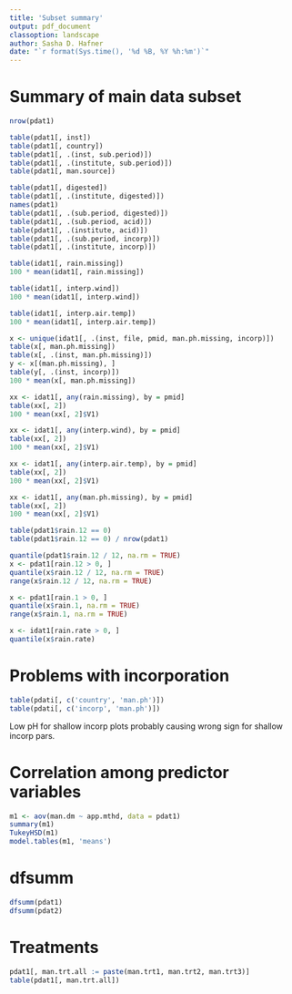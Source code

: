 ```yaml
---
title: 'Subset summary'
output: pdf_document
classoption: landscape
author: Sasha D. Hafner
date: "`r format(Sys.time(), '%d %B, %Y %h:%m')`"
---
```


# Summary of main data subset

```r
nrow(pdat1)
```


```r
table(pdat1[, inst])
table(pdat1[, country])
table(pdat1[, .(inst, sub.period)])
table(pdat1[, .(institute, sub.period)])
table(pdat1[, man.source])
```

```r
table(pdat1[, digested])
table(pdat1[, .(institute, digested)])
names(pdat1)
table(pdat1[, .(sub.period, digested)])
table(pdat1[, .(sub.period, acid)])
table(pdat1[, .(institute, acid)])
table(pdat1[, .(sub.period, incorp)])
table(pdat1[, .(institute, incorp)])
```

```r
table(idat1[, rain.missing])
100 * mean(idat1[, rain.missing])

table(idat1[, interp.wind])
100 * mean(idat1[, interp.wind])

table(idat1[, interp.air.temp])
100 * mean(idat1[, interp.air.temp])

x <- unique(idat1[, .(inst, file, pmid, man.ph.missing, incorp)])
table(x[, man.ph.missing])
table(x[, .(inst, man.ph.missing)])
y <- x[(man.ph.missing), ]
table(y[, .(inst, incorp)])
100 * mean(x[, man.ph.missing])
```

```r
xx <- idat1[, any(rain.missing), by = pmid]
table(xx[, 2])
100 * mean(xx[, 2]$V1)

xx <- idat1[, any(interp.wind), by = pmid]
table(xx[, 2])
100 * mean(xx[, 2]$V1)

xx <- idat1[, any(interp.air.temp), by = pmid]
table(xx[, 2])
100 * mean(xx[, 2]$V1)

xx <- idat1[, any(man.ph.missing), by = pmid]
table(xx[, 2])
100 * mean(xx[, 2]$V1)
```

```r
table(pdat1$rain.12 == 0)
table(pdat1$rain.12 == 0) / nrow(pdat1)
```

```r
quantile(pdat1$rain.12 / 12, na.rm = TRUE)
x <- pdat1[rain.12 > 0, ]
quantile(x$rain.12 / 12, na.rm = TRUE)
range(x$rain.12 / 12, na.rm = TRUE)

x <- pdat1[rain.1 > 0, ]
quantile(x$rain.1, na.rm = TRUE)
range(x$rain.1, na.rm = TRUE)
```

```r
x <- idat1[rain.rate > 0, ]
quantile(x$rain.rate)
```

# Problems with incorporation

```r
table(pdati[, c('country', 'man.ph')])
table(pdati[, c('incorp', 'man.ph')])
```

Low pH for shallow incorp plots probably causing wrong sign for shallow incorp pars.

# Correlation among predictor variables

```r
m1 <- aov(man.dm ~ app.mthd, data = pdat1)
summary(m1)
TukeyHSD(m1)
model.tables(m1, 'means')
```

# dfsumm

```r
dfsumm(pdat1)
dfsumm(pdat2)
```

# Treatments

```r
pdat1[, man.trt.all := paste(man.trt1, man.trt2, man.trt3)]
table(pdat1[, man.trt.all])
```


